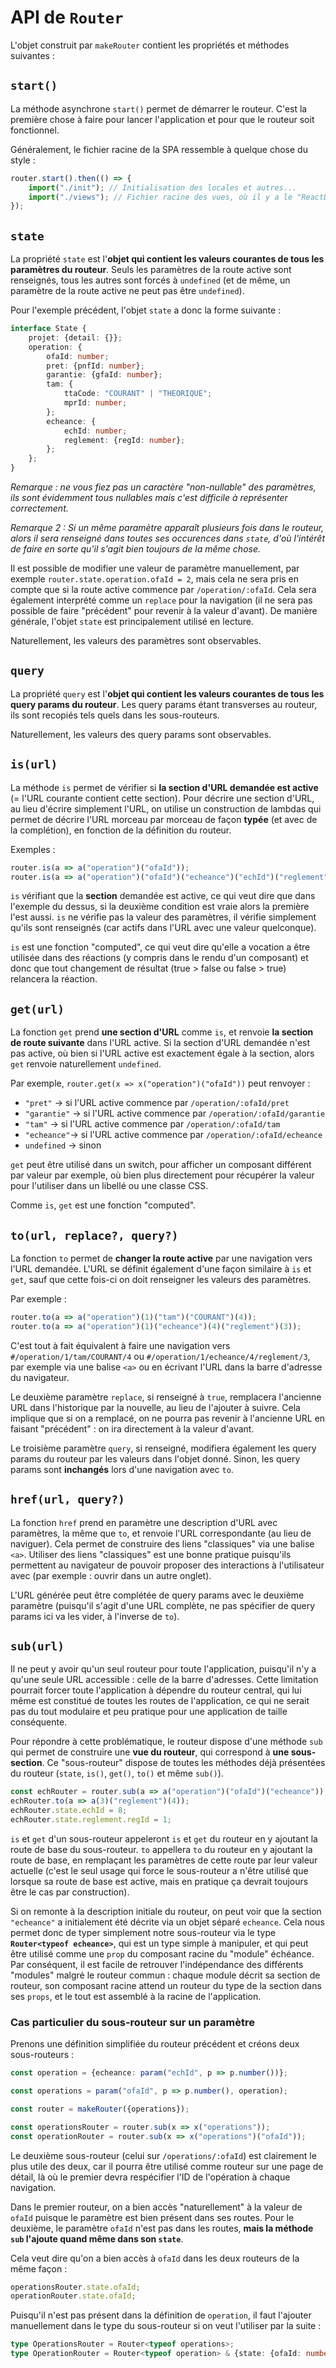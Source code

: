
<Meta title="Routage/API du router" />

# API de `Router`

L'objet construit par `makeRouter` contient les propriétés et méthodes suivantes :

## `start()`

La méthode asynchrone `start()` permet de démarrer le routeur. C'est la première chose à faire pour lancer l'application et pour que le routeur soit fonctionnel.

Généralement, le fichier racine de la SPA ressemble à quelque chose du style :

```ts
router.start().then(() => {
    import("./init"); // Initialisation des locales et autres...
    import("./views"); // Fichier racine des vues, où il y a le "ReactDOM.render()" par exemple.
});
```

## `state`

La propriété `state` est l'**objet qui contient les valeurs courantes de tous les paramètres du routeur**. Seuls les paramètres de la route active sont renseignés, tous les autres sont forcés à `undefined` (et de même, un paramètre de la route active ne peut pas être `undefined`).

Pour l'exemple précédent, l'objet `state` a donc la forme suivante :

```ts
interface State {
    projet: {detail: {}};
    operation: {
        ofaId: number;
        pret: {pnfId: number};
        garantie: {gfaId: number};
        tam: {
            ttaCode: "COURANT" | "THEORIQUE";
            mprId: number;
        };
        echeance: {
            echId: number;
            reglement: {regId: number};
        };
    };
}
```

_Remarque : ne vous fiez pas un caractère "non-nullable" des paramètres, ils sont évidemment tous nullables mais c'est difficile à représenter correctement._

_Remarque 2 : Si un même paramètre apparaît plusieurs fois dans le routeur, alors il sera renseigné dans toutes ses occurences dans `state`, d'où l'intérêt de faire en sorte qu'il s'agit bien toujours de la même chose._

Il est possible de modifier une valeur de paramètre manuellement, par exemple `router.state.operation.ofaId = 2`, mais cela ne sera pris en compte que si la route active commence par `/operation/:ofaId`. Cela sera également interprété comme un `replace` pour la navigation (il ne sera pas possible de faire "précédent" pour revenir à la valeur d'avant). De manière générale, l'objet `state` est principalement utilisé en lecture.

Naturellement, les valeurs des paramètres sont observables.

## `query`

La propriété `query` est l'**objet qui contient les valeurs courantes de tous les query params du routeur**. Les query params étant transverses au routeur, ils sont recopiés tels quels dans les sous-routeurs.

Naturellement, les valeurs des query params sont observables.

## `is(url)`

La méthode `is` permet de vérifier si **la section d'URL demandée est active** (= l'URL courante contient cette section). Pour décrire une section d'URL, au lieu d'écrire simplement l'URL, on utilise un construction de lambdas qui permet de décrire l'URL morceau par morceau de façon **typée** (et avec de la complétion), en fonction de la définition du routeur.

Exemples :

```ts
router.is(a => a("operation")("ofaId"));
router.is(a => a("operation")("ofaId")("echeance")("echId")("reglement")("regId"));
```

`is` vérifiant que la **section** demandée est active, ce qui veut dire que dans l'exemple du dessus, si la deuxième condition est vraie alors la première l'est aussi. `is` ne vérifie pas la valeur des paramètres, il vérifie simplement qu'ils sont renseignés (car actifs dans l'URL avec une valeur quelconque).

`is` est une fonction "computed", ce qui veut dire qu'elle a vocation a être utilisée dans des réactions (y compris dans le rendu d'un composant) et donc que tout changement de résultat (true > false ou false > true) relancera la réaction.

## `get(url)`

La fonction `get` prend **une section d'URL** comme `is`, et renvoie **la section de route suivante** dans l'URL active. Si la section d'URL demandée n'est pas active, où bien si l'URL active est exactement égale à la section, alors `get` renvoie naturellement `undefined`.

Par exemple, `router.get(x => x("operation")("ofaId"))` peut renvoyer :

-   `"pret"` -> si l'URL active commence par `/operation/:ofaId/pret`
-   `"garantie"` -> si l'URL active commence par `/operation/:ofaId/garantie`
-   `"tam"` -> si l'URL active commence par `/operation/:ofaId/tam`
-   `"echeance"`-> si l'URL active commence par `/operation/:ofaId/echeance`
-   `undefined` -> sinon

`get` peut être utilisé dans un switch, pour afficher un composant différent par valeur par exemple, où bien plus directement pour récupérer la valeur pour l'utiliser dans un libellé ou une classe CSS.

Comme `is`, `get` est une fonction "computed".

## `to(url, replace?, query?)`

La fonction `to` permet de **changer la route active** par une navigation vers l'URL demandée. L'URL se définit également d'une façon similaire à `is` et `get`, sauf que cette fois-ci on doit renseigner les valeurs des paramètres.

Par exemple :

```ts
router.to(a => a("operation")(1)("tam")("COURANT")(4));
router.to(a => a("operation")(1)("echeance")(4)("reglement")(3));
```

C'est tout à fait équivalent à faire une navigation vers `#/operation/1/tam/COURANT/4` ou
`#/operation/1/echeance/4/reglement/3`, par exemple via une balise `<a>` ou en écrivant l'URL dans la barre d'adresse du navigateur.

Le deuxième paramètre `replace`, si renseigné à `true`, remplacera l'ancienne URL dans l'historique par la nouvelle, au lieu de l'ajouter à suivre. Cela implique que si on a remplacé, on ne pourra pas revenir à l'ancienne URL en faisant "précédent" : on ira directement à la valeur d'avant.

Le troisième paramètre `query`, si renseigné, modifiera également les query params du routeur par les valeurs dans l'objet donné. Sinon, les query params sont **inchangés** lors d'une navigation avec `to`.

## `href(url, query?)`

La fonction `href` prend en paramètre une description d'URL avec paramètres, la même que `to`, et renvoie l'URL correspondante (au lieu de naviguer). Cela permet de construire des liens "classiques" via une balise `<a>`. Utiliser des liens "classiques" est une bonne pratique puisqu'ils permettent au navigateur de pouvoir proposer des interactions à l'utilisateur avec (par exemple : ouvrir dans un autre onglet).

L'URL générée peut être complétée de query params avec le deuxième paramètre (puisqu'il s'agit d'une URL complète, ne pas spécifier de query params ici va les vider, à l'inverse de `to`).

## `sub(url)`

Il ne peut y avoir qu'un seul routeur pour toute l'application, puisqu'il n'y a qu'une seule URL accessible : celle de la barre d'adresses. Cette limitation pourrait forcer toute l'application à dépendre du routeur central, qui lui même est constitué de toutes les routes de l'application, ce qui ne serait pas du tout modulaire et peu pratique pour une application de taille conséquente.

Pour répondre à cette problématique, le routeur dispose d'une méthode `sub` qui permet de construire une **vue du routeur**, qui correspond à **une sous-section**. Ce "sous-routeur" dispose de toutes les méthodes déjà présentées du routeur (`state`, `is()`, `get()`, `to()` et même `sub()`).

```ts
const echRouter = router.sub(a => a("operation")("ofaId")("echeance"));
echRouter.to(a => a(3)("reglement")(4));
echRouter.state.echId = 8;
echRouter.state.reglement.regId = 1;
```

`is` et `get` d'un sous-routeur appeleront `is` et `get` du routeur en y ajoutant la route de base du sous-routeur. `to` appellera `to` du routeur en y ajoutant la route de base, en remplaçant les paramètres de cette route par leur valeur actuelle (c'est le seul usage qui force le sous-routeur a n'être utilisé que lorsque sa route de base est active, mais en pratique ça devrait toujours être le cas par construction).

Si on remonte à la description initiale du routeur, on peut voir que la section `"echeance"` a initialement été décrite via un objet séparé `echeance`. Cela nous permet donc de typer simplement notre sous-routeur via le type **`Router<typeof echeance>`**, qui est un type simple à manipuler, et qui peut être utilisé comme une `prop` du composant racine du "module" échéance. Par conséquent, il est facile de retrouver l'indépendance des différents "modules" malgré le routeur commun : chaque module décrit sa section de routeur, son composant racine attend un routeur du type de la section dans ses `props`, et le tout est assemblé à la racine de l'application.

### Cas particulier du sous-routeur sur un paramètre

Prenons une définition simplifiée du routeur précédent et créons deux sous-routeurs :

```ts
const operation = {echeance: param("echId", p => p.number())};

const operations = param("ofaId", p => p.number(), operation);

const router = makeRouter({operations});

const operationsRouter = router.sub(x => x("operations"));
const operationRouter = router.sub(x => x("operations")("ofaId"));
```

Le deuxième sous-routeur (celui sur `/operations/:ofaId`) est clairement le plus utile des deux, car il pourra être utilisé comme routeur sur une page de détail, là où le premier devra respécifier l'ID de l'opération à chaque navigation.

Dans le premier routeur, on a bien accès "naturellement" à la valeur de `ofaId` puisque le paramètre est bien présent dans ses routes. Pour le deuxième, le paramètre `ofaId` n'est pas dans les routes, **mais la méthode `sub` l'ajoute quand même dans son `state`**.

Cela veut dire qu'on a bien accès à `ofaId` dans les deux routeurs de la même façon :

```ts
operationsRouter.state.ofaId;
operationRouter.state.ofaId;
```

Puisqu'il n'est pas présent dans la définition de `operation`, il faut l'ajouter manuellement dans le type du sous-routeur si on veut l'utiliser par la suite :

```ts
type OperationsRouter = Router<typeof operations>;
type OperationRouter = Router<typeof operation> & {state: {ofaId: number}};
```
